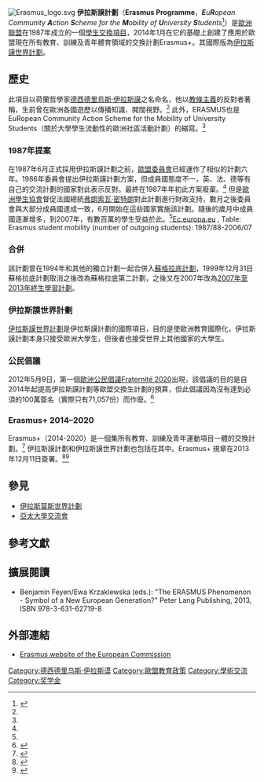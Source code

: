 [[File:Erasmus_logo.svg|thumb]]
'''伊拉斯謨計劃'''（'''Erasmus Programme'''，'''''E'''u'''R'''opean Community '''A'''ction '''S'''cheme for the '''M'''obility of '''U'''niversity '''S'''tudents''<ref name="ERASMUS-ProgHist">{{cite web |title=What's in a name? History of the Erasmus Programme |url=http://ec.europa.eu/education/erasmus/history_en.htm |archiveurl=https://web.archive.org/web/20130404063516/http://ec.europa.eu/education/erasmus/history_en.htm |archivedate=2013-04-04 |deadurl=yes |accessdate=2015-01-10 }}</ref>）是[[歐洲聯盟|歐洲聯盟]]在1987年成立的一個[[學生交換項目|學生交換項目]]，2014年1月在它的基礎上創建了應用於歐盟現在所有教育、訓練及青年體育領域的交換計劃Erasmus+。其國際版為[[伊拉斯謨世界計劃|伊拉斯謨世界計劃]]。

==歷史==

此項目以荷蘭哲學家[[德西德里烏斯·伊拉斯謨|德西德里烏斯·伊拉斯謨]]之名命名，他以[[教條主義|教條主義]]的反對者著稱，生前曾在歐洲各國遊歷以傳播知識、開闊視野。<ref name="ERASMUS-ProgHist"/> 此外，ERASMUS也是EuRopean Community Action Scheme for the Mobility of University Students（關於大學學生流動性的歐洲社區活動計劃）的縮寫。<ref name="ERASMUS-ProgHist"/>

===1987年提案===
在1987年6月正式採用伊拉斯謨計劃之前，[[歐盟委員會|歐盟委員會]]已經運作了相似的計劃六年。1986年委員會提出伊拉斯謨計劃方案，但成員國態度不一，英、法、德等有自己的交流計劃的國家對此表示反對。最終在1987年年初此方案廢棄。<ref name="ERASMUS-ProgHist"/> 但是[[歐洲學生協會|歐洲學生協會]]督促法國總統[[弗朗索瓦·密特朗|弗朗索瓦·密特朗]]對此計劃進行財政支持，數月之後委員會與大部分成員國達成一致，6月開始在這些國家實施該計劃。隨後的歲月中成員國逐漸增多，到2007年，有數百萬的學生受益於此。<ref name="Survey of the Socio-Economic Background of Erasmus Students - DG EAC 01/05" >[http://ec.europa.eu/education/erasmus/doc920_en.htm Ec.europa.eu] {{Wayback|url=http://ec.europa.eu/education/erasmus/doc920_en.htm |date=20081211164532 }}, Table: Erasmus student mobility (number of outgoing students): 1987/88-2006/07</ref>

===合併===
該計劃曾在1994年和其他的獨立計劃一起合併入[[蘇格拉底計劃|蘇格拉底計劃]]，1999年12月31日蘇格拉底計劃取消之後改為蘇格拉底第二計劃，之後又在2007年改為[[2007年至2013年終生學習計劃|2007年至2013年終生學習計劃]]。

===伊拉斯謨世界計劃===
[[伊拉斯謨世界計劃|伊拉斯謨世界計劃]]是伊拉斯謨計劃的國際項目，目的是使歐洲教育國際化，伊拉斯謨計劃本身只接受歐洲大學生，但後者也接受世界上其他國家的大學生。

===公民倡議===
2012年5月9日，第一個[[歐洲公民倡議|歐洲公民倡議]][[Fraternité_2020|Fraternité 2020]]出現，該倡議的目的是自2014年起提高伊拉斯謨計劃等歐盟交換生計劃的預算，但此倡議因為沒有達到必須的100萬簽名（實際只有71,057份）而作廢。<ref>{{cite web |title=European Citizens Initiatives – one year of challenges |author=Simona Pronckutė |url=http://www.europeanpublicaffairs.eu/european-citizens-initiatives-one-year-of-challenges/ |publisher=EuropeanPublicAffairs.eu |date=November 1, 2013 |accessdate=August 20, 2014 |archive-date=2014-05-18 |archive-url=https://web.archive.org/web/20140518054159/http://www.europeanpublicaffairs.eu/european-citizens-initiatives-one-year-of-challenges/ |dead-url=no }}</ref>

===Erasmus+ 2014–2020===
Erasmus+（2014-2020）是一個集所有教育、訓練及青年運動項目一體的交換計劃。<ref>{{cite web|url=http://europa.eu/rapid/press-release_IP-13-1110_en.htm|title=European Commission - PRESS RELEASES  - Press release - Green light for Erasmus+: More than 4 million to get EU grants for skills and employability|publisher=|accessdate=30 December 2014|archive-date=2017-08-27|archive-url=https://web.archive.org/web/20170827061220/http://europa.eu/rapid/press-release_IP-13-1110_en.htm|dead-url=no}}</ref> 伊拉斯謨計劃和伊拉斯謨世界計劃也包括在其中。Erasmus+ 規章在2013年12月11日簽署。<ref>{{Cite web |url=http://new.eur-lex.europa.eu/legal-content/EN/TXT/?uri=CELEX:32013R1288 |title=Regulation (EU) No 1288/2013 of the European Parliament and of the Council of 11 December 2013 establishing 'Erasmus+': the Union programme for education, training, youth and sport and repealing Decisions No 1719/2006/EC, No 1720/2006/EC and No 1298/2008/EC Text with EEA relevance |accessdate=2015-01-10 |archive-date=2014-03-04 |archive-url=https://web.archive.org/web/20140304183848/http://new.eur-lex.europa.eu/legal-content/EN/TXT/?uri=CELEX%3A32013R1288 |dead-url=no }}</ref><ref>{{Cite web |url=http://www.europarl.europa.eu/oeil/popups/ficheprocedure.do?reference=2011%2F0371%28COD%29 |title=Procedure file of COD 2011/0371 |accessdate=2020-09-29 |archive-date=2017-06-23 |archive-url=https://web.archive.org/web/20170623075619/http://www.europarl.europa.eu/oeil/popups/ficheprocedure.do?reference=2011%2F0371%28COD%29 |dead-url=no }}</ref>

== 參見 ==
* [[伊拉斯莫斯世界計劃|伊拉斯莫斯世界計劃]]
* [[亞太大學交流會|亞太大學交流會]]

== 參考文獻==
{{Reflist|2}}

== 擴展閱讀 ==
* Benjamin Feyen/Ewa Krzaklewska (eds.): "The ERASMUS Phenomenon - Symbol of a New European Generation?" Peter Lang Publishing, 2013, ISBN 978-3-631-62719-8

==外部連結==
* [http://ec.europa.eu/programmes/erasmus-plus/index_en.htm Erasmus website of the European Commission]{{Wayback|url=http://ec.europa.eu/programmes/erasmus-plus/index_en.htm |date=20141114071802 }}
[[Category:德西德里乌斯·伊拉斯谟|Category:德西德里乌斯·伊拉斯谟]]
[[Category:歐盟教育政策|Category:歐盟教育政策]]
[[Category:學術交流|Category:學術交流]]
[[Category:奖学金|Category:奖学金]]